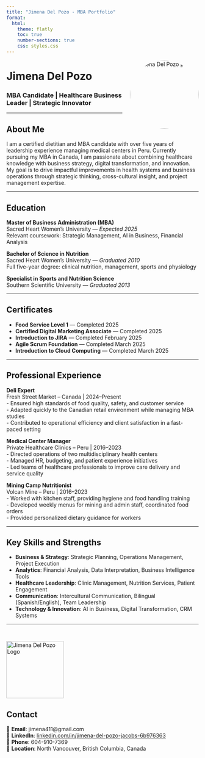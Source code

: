 ---
title: "Jimena Del Pozo - MBA Portfolio"
format:
  html:
    theme: flatly
    toc: true
    number-sections: true
    css: styles.css
---


<img src="profile.jpg" alt="Jimena Del Pozo photo" width="180" style="border-radius: 50%; float: right; margin-left: 20px; margin-bottom: 10px;">

# Jimena Del Pozo  
### MBA Candidate | Healthcare Business Leader | Strategic Innovator

---

## About Me

I am a certified dietitian and MBA candidate with over five years of leadership experience managing medical centers in Peru. Currently pursuing my MBA in Canada, I am passionate about combining healthcare knowledge with business strategy, digital transformation, and innovation. My goal is to drive impactful improvements in health systems and business operations through strategic thinking, cross-cultural insight, and project management expertise.

---

## Education

**Master of Business Administration (MBA)**  
Sacred Heart Women’s University — *Expected 2025*  
Relevant coursework: Strategic Management, AI in Business, Financial Analysis

**Bachelor of Science in Nutrition**  
Sacred Heart Women's University — *Graduated 2010*  
Full five-year degree: clinical nutrition, management, sports and physiology

**Specialist in Sports and Nutrition Science**  
Southern Scientific University — *Graduated 2013*

---

## Certificates

- **Food Service Level 1** — Completed 2025  
- **Certified Digital Marketing Associate** — Completed 2025  
- **Introduction to JIRA** — Completed February 2025  
- **Agile Scrum Foundation** — Completed March 2025  
- **Introduction to Cloud Computing** — Completed March 2025

---

## Professional Experience

**Deli Expert**  
Fresh Street Market – Canada | 2024–Present  
- Ensured high standards of food quality, safety, and customer service  
- Adapted quickly to the Canadian retail environment while managing MBA studies  
- Contributed to operational efficiency and client satisfaction in a fast-paced setting

**Medical Center Manager**  
Private Healthcare Clinics – Peru | 2016–2023  
- Directed operations of two multidisciplinary health centers  
- Managed HR, budgeting, and patient experience initiatives  
- Led teams of healthcare professionals to improve care delivery and service quality

**Mining Camp Nutritionist**  
Volcan Mine – Peru | 2016–2023  
- Worked with kitchen staff, providing hygiene and food handling training  
- Developed weekly menus for mining and admin staff, coordinated food orders  
- Provided personalized dietary guidance for workers

---

## Key Skills and Strengths

- **Business & Strategy**: Strategic Planning, Operations Management, Project Execution  
- **Analytics**: Financial Analysis, Data Interpretation, Business Intelligence Tools  
- **Healthcare Leadership**: Clinic Management, Nutrition Services, Patient Engagement  
- **Communication**: Intercultural Communication, Bilingual (Spanish/English), Team Leadership  
- **Technology & Innovation**: AI in Business, Digital Transformation, CRM Systems

---

<img src="logo.jpg" alt="Jimena Del Pozo Logo" width="150" style="margin-top: 30px;">

## Contact

📧 **Email**: jimena411@gmail.com  
🔗 **LinkedIn**: [linkedin.com/in/jimena-del-pozo-jacobs-6b976363](https://linkedin.com/in/jimena-del-pozo-jacobs-6b976363)  
📱 **Phone**: 604-910-7369  
📍 **Location**: North Vancouver, British Columbia, Canada
